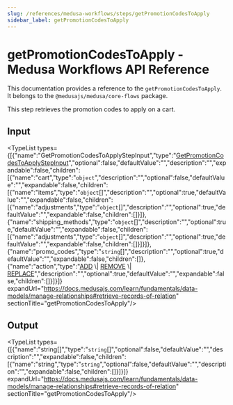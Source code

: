 ```yaml
---
slug: /references/medusa-workflows/steps/getPromotionCodesToApply
sidebar_label: getPromotionCodesToApply
---
```



# getPromotionCodesToApply - Medusa Workflows API Reference

This documentation provides a reference to the `getPromotionCodesToApply`. It belongs to the `@medusajs/medusa/core-flows` package.

This step retrieves the promotion codes to apply on a cart.

## Input

<TypeList types={[{"name":"GetPromotionCodesToApplyStepInput","type":"[GetPromotionCodesToApplyStepInput](../../../../interfaces/core_flows.GetPromotionCodesToApplyStepInput/page.mdx)","optional":false,"defaultValue":"","description":"","expandable":false,"children":[{"name":"cart","type":"`object`","description":"","optional":false,"defaultValue":"","expandable":false,"children":[{"name":"items","type":"`object`[]","description":"","optional":true,"defaultValue":"","expandable":false,"children":[{"name":"adjustments","type":"`object`[]","description":"","optional":true,"defaultValue":"","expandable":false,"children":[]}]},{"name":"shipping_methods","type":"`object`[]","description":"","optional":true,"defaultValue":"","expandable":false,"children":[{"name":"adjustments","type":"`object`[]","description":"","optional":true,"defaultValue":"","expandable":false,"children":[]}]}]},{"name":"promo_codes","type":"`string`[]","description":"","optional":true,"defaultValue":"","expandable":false,"children":[]},{"name":"action","type":"[ADD](../../../../../utils/PromotionUtils/enums/utils.PromotionUtils.PromotionActions/page.mdx#add) \\| [REMOVE](../../../../../utils/PromotionUtils/enums/utils.PromotionUtils.PromotionActions/page.mdx#remove) \\| [REPLACE](../../../../../utils/PromotionUtils/enums/utils.PromotionUtils.PromotionActions/page.mdx#replace)","description":"","optional":true,"defaultValue":"","expandable":false,"children":[]}]}]} expandUrl="https://docs.medusajs.com/learn/fundamentals/data-models/manage-relationships#retrieve-records-of-relation" sectionTitle="getPromotionCodesToApply"/>

## Output

<TypeList types={[{"name":"string[]","type":"`string`[]","optional":false,"defaultValue":"","description":"","expandable":false,"children":[{"name":"string","type":"`string`","optional":false,"defaultValue":"","description":"","expandable":false,"children":[]}]}]} expandUrl="https://docs.medusajs.com/learn/fundamentals/data-models/manage-relationships#retrieve-records-of-relation" sectionTitle="getPromotionCodesToApply"/>
